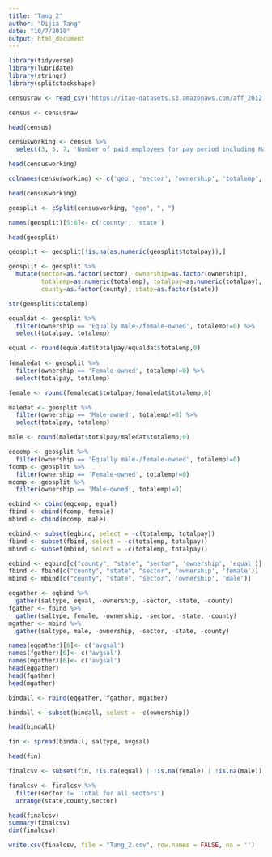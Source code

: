 ---
title: "Tang_2"
author: "Dijia Tang"
date: "10/7/2019"
output: html_document
---


```{r cars}
library(tidyverse)
library(lubridate)
library(stringr)
library(splitstackshape)

censusraw <- read_csv('https://itao-datasets.s3.amazonaws.com/aff_2012.csv',skip = 1)

census <- censusraw

head(census)

censusworking <- census %>%
  select(3, 5, 7, 'Number of paid employees for pay period including March 12', 'Annual payroll ($1,000)')

head(censusworking)

colnames(censusworking) <- c('geo', 'sector', 'ownership', 'totalemp', 'totalpay')

head(censusworking)

geosplit <- cSplit(censusworking, "geo", ", ")

names(geosplit)[5:6]<- c('county', 'state')

head(geosplit)

geosplit <- geosplit[!is.na(as.numeric(geosplit$totalpay)),]

geosplit <- geosplit %>%
  mutate(sector=as.factor(sector), ownership=as.factor(ownership),
         totalemp=as.numeric(totalemp), totalpay=as.numeric(totalpay),
         county=as.factor(county), state=as.factor(state))

str(geosplit$totalemp)

equaldat <- geosplit %>%
  filter(ownership == 'Equally male-/female-owned', totalemp!=0) %>%
  select(totalpay, totalemp) 

equal <- round(equaldat$totalpay/equaldat$totalemp,0)
  
femaledat <- geosplit %>%
  filter(ownership == 'Female-owned', totalemp!=0) %>%
  select(totalpay, totalemp) 

female <- round(femaledat$totalpay/femaledat$totalemp,0)

maledat <- geosplit %>%
  filter(ownership == 'Male-owned', totalemp!=0) %>%
  select(totalpay, totalemp) 

male <- round(maledat$totalpay/maledat$totalemp,0)

eqcomp <- geosplit %>%
  filter(ownership == 'Equally male-/female-owned', totalemp!=0)
fcomp <- geosplit %>%
  filter(ownership == 'Female-owned', totalemp!=0)
mcomp <- geosplit %>%
  filter(ownership == 'Male-owned', totalemp!=0)

eqbind <- cbind(eqcomp, equal)
fbind <- cbind(fcomp, female)
mbind <- cbind(mcomp, male)

eqbind <- subset(eqbind, select = -c(totalemp, totalpay))
fbind <- subset(fbind, select = -c(totalemp, totalpay))
mbind <- subset(mbind, select = -c(totalemp, totalpay))

eqbind <- eqbind[c("county", "state", "sector", 'ownership', 'equal')]
fbind <- fbind[c("county", "state", "sector", 'ownership', 'female')]
mbind <- mbind[c("county", "state", "sector", 'ownership', 'male')]

eqgather <- eqbind %>%
  gather(saltype, equal, -ownership, -sector, -state, -county)
fgather <- fbind %>%
  gather(saltype, female, -ownership, -sector, -state, -county)
mgather <- mbind %>%
  gather(saltype, male, -ownership, -sector, -state, -county)

names(eqgather)[6]<- c('avgsal')
names(fgather)[6]<- c('avgsal')
names(mgather)[6]<- c('avgsal')
head(eqgather)
head(fgather)
head(mgather)

bindall <- rbind(eqgather, fgather, mgather)

bindall <- subset(bindall, select = -c(ownership))

head(bindall)

fin <- spread(bindall, saltype, avgsal)

head(fin)

finalcsv <- subset(fin, !is.na(equal) | !is.na(female) | !is.na(male))

finalcsv <- finalcsv %>%
  filter(sector != 'Total for all sectors')
  arrange(state,county,sector)

head(finalcsv)
summary(finalcsv)
dim(finalcsv)

write.csv(finalcsv, file = "Tang_2.csv", row.names = FALSE, na = '')


```

